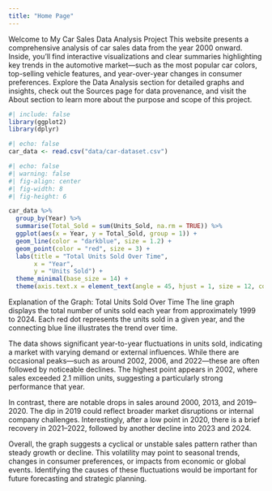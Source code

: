 ```yaml
---
title: "Home Page"
---
```

Welcome to My Car Sales Data Analysis Project
This website presents a comprehensive analysis of car sales data from the year 2000 onward. Inside, you'll find interactive visualizations and clear summaries highlighting key trends in the automotive market—such as the most popular car colors, top-selling vehicle features, and year-over-year changes in consumer preferences. Explore the Data Analysis section for detailed graphs and insights, check out the Sources page for data provenance, and visit the About section to learn more about the purpose and scope of this project.



```r
#| include: false
library(ggplot2)
library(dplyr)
```

```r
#| echo: false
car_data <- read.csv("data/car-dataset.csv")
```

```r
#| echo: false
#| warning: false
#| fig-align: center
#| fig-width: 8
#| fig-height: 6

car_data %>%
  group_by(Year) %>%
  summarise(Total_Sold = sum(Units_Sold, na.rm = TRUE)) %>%
  ggplot(aes(x = Year, y = Total_Sold, group = 1)) +
  geom_line(color = "darkblue", size = 1.2) +
  geom_point(color = "red", size = 3) +
  labs(title = "Total Units Sold Over Time",
       x = "Year",
       y = "Units Sold") +
  theme_minimal(base_size = 14) +
  theme(axis.text.x = element_text(angle = 45, hjust = 1, size = 12, color = "black"))
```

Explanation of the Graph: Total Units Sold Over Time
The line graph displays the total number of units sold each year from approximately 1999 to 2024. Each red dot represents the units sold in a given year, and the connecting blue line illustrates the trend over time.

The data shows significant year-to-year fluctuations in units sold, indicating a market with varying demand or external influences. While there are occasional peaks—such as around 2002, 2006, and 2022—these are often followed by noticeable declines. The highest point appears in 2002, where sales exceeded 2.1 million units, suggesting a particularly strong performance that year.

In contrast, there are notable drops in sales around 2000, 2013, and 2019–2020. The dip in 2019 could reflect broader market disruptions or internal company challenges. Interestingly, after a low point in 2020, there is a brief recovery in 2021–2022, followed by another decline into 2023 and 2024.

Overall, the graph suggests a cyclical or unstable sales pattern rather than steady growth or decline. This volatility may point to seasonal trends, changes in consumer preferences, or impacts from economic or global events. Identifying the causes of these fluctuations would be important for future forecasting and strategic planning.

